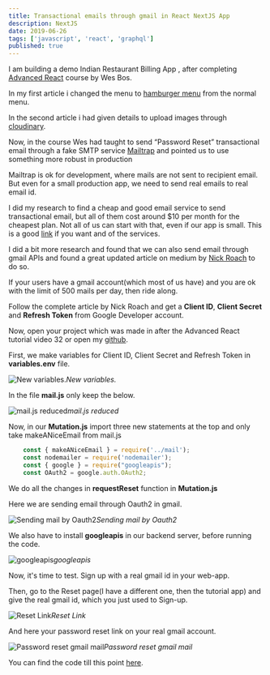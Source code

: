 ```yaml
---
title: Transactional emails through gmail in React NextJS App
description: NextJS
date: 2019-06-26
tags: ['javascript', 'react', 'graphql']
published: true
---
```



I am building a demo Indian Restaurant Billing App , after completing [Advanced React](https://advancedreact.com/) course by Wes Bos.

In my first article i changed the menu to [hamburger menu](https://thewebdev.tech/hamburger-menu-react-nextjs) from the normal menu.

In the second article i had given details to upload images through [cloudinary](https://thewebdev.tech/cloudinary-image-management-react-nextjs).

Now, in the course Wes had taught to send “Password Reset” transactional email through a fake SMTP service [Mailtrap](https://mailtrap.io/) and pointed us to use something more robust in production

Mailtrap is ok for development, where mails are not sent to recipient email. But even for a small production app, we need to send real emails to real email id.

I did my research to find a cheap and good email service to send transactional email, but all of them cost around $10 per month for the cheapest plan. Not all of us can start with that, even if our app is small. This is a good [link](https://quickemailverification.com/blog/top-transactional-email-services-compared/) if you want and of the services.

I did a bit more research and found that we can also send email through gmail APIs and found a great updated article on medium by [Nick Roach](https://medium.com/@nickroach_50526/sending-emails-with-node-js-using-smtp-gmail-and-oauth2-316fe9c790a1) to do so.

If your users have a gmail account(which most of us have) and you are ok with the limit of 500 mails per day, then ride along.

Follow the complete article by Nick Roach and get a **Client ID**, **Client Secret** and **Refresh Token** from Google Developer account.

Now, open your project which was made in after the Advanced React tutorial video 32 or open my [github](https://github.com/nabendu82/BillingRestro/tree/9b65463cc69d5c32e78cc2d06c9301c55f9613e2).

First, we make variables for Client ID, Client Secret and Refresh Token in **variables.env** file.

![New variables.](https://res.cloudinary.com/dxkxvfo2o/image/upload/v1590254513/ReactNextJS/3/1_rdrxu6.png)*New variables.*

In the file **mail.js** only keep the below.

![mail.js reduced](https://res.cloudinary.com/dxkxvfo2o/image/upload/v1590254513/ReactNextJS/3/2_asz2r3.png)*mail.js reduced*

Now, in our **Mutation.js** import three new statements at the top and only take makeANiceEmail from mail.js


```js
    const { makeANiceEmail } = require('../mail');
    const nodemailer = require('nodemailer');
    const { google } = require("googleapis");
    const OAuth2 = google.auth.OAuth2;
```


We do all the changes in **requestReset** function in **Mutation.js**

Here we are sending email through Oauth2 in gmail.

![Sending mail by Oauth2](https://res.cloudinary.com/dxkxvfo2o/image/upload/v1590254513/ReactNextJS/3/3_z9t8j3.png)*Sending mail by Oauth2*

We also have to install **googleapis** in our backend server, before running the code.

![googleapis](https://res.cloudinary.com/dxkxvfo2o/image/upload/v1590254512/ReactNextJS/3/4_k6nzec.png)*googleapis*

Now, it's time to test. Sign up with a real gmail id in your web-app.

Then, go to the Reset page(I have a different one, then the tutorial app) and give the real gmail id, which you just used to Sign-up.

![Reset Link](https://res.cloudinary.com/dxkxvfo2o/image/upload/v1590254513/ReactNextJS/3/5_gktqku.png)*Reset Link*

And here your password reset link on your real gmail account.

![Password reset gmail mail](https://res.cloudinary.com/dxkxvfo2o/image/upload/v1590254512/ReactNextJS/3/6_zkwmlw.png)*Password reset gmail mail*

You can find the code till this point [here](https://github.com/nabendu82/BillingRestro/tree/e126a6515cf05755d855b178301b7290159bae1e).
